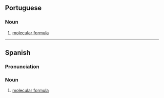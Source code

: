 ==Portuguese==

===Noun===
{{pt-noun|f}}

# [[molecular formula]]

{{C|pt|Chemistry}}

----

==Spanish==

===Pronunciation===
{{es-IPA}}

===Noun===
{{es-noun|f}}

# [[molecular formula]]

{{C|es|Chemistry}}